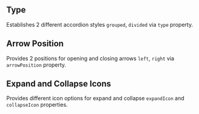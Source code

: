 
## Type

Establishes 2 different accordion styles `grouped`, `divided` via `type` property.

<Type />

## Arrow Position

Provides 2 positions for opening and closing arrows `left`, `right` via `arrowPosition` property.

<Position />

## Expand and Collapse Icons

Provides different icon options for expand and collapse `expandIcon` and `collapseIcon` properties.

<Icons />
